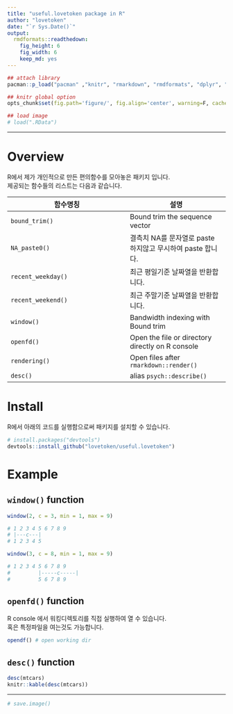 ```yaml
---
title: "useful.lovetoken package in R"
author: "lovetoken"
date: "`r Sys.Date()`"
output: 
  rmdformats::readthedown:
    fig_height: 6
    fig_width: 6
    keep_md: yes
---
```


```r
## attach library
pacman::p_load("pacman" ,"knitr", "rmarkdown", "rmdformats", "dplyr", "useful.lovetoken")

## knitr global option
opts_chunk$set(fig.path='figure/', fig.align='center', warning=F, cache=F)

## load image
# load(".RData")
```

********

# Overview

R에서 제가 개인적으로 만든 편의함수를 모아놓은 패키지 입니다.  
제공되는 함수들의 리스트는 다음과 같습니다.  

함수명칭 | 설명
--------------------|-----------------
`bound_trim()`      | Bound trim the sequence vector
`NA_paste0()`       | 결측치 NA를 문자열로 paste 하지않고 무시하여 paste 합니다.
`recent_weekday()`  | 최근 평일기준 날짜열을 반환합니다.
`recent_weekend()`  | 최근 주말기준 날짜열을 반환합니다.
`window()`	        | Bandwidth indexing with Bound trim
`openfd()`			| Open the file or directory directly on R console
`rendering()`		| Open files after `rmarkdown::render()`
`desc()`		    | alias `psych::describe()`

# Install

R에서 아래의 코드를 실행함으로써 패키지를 설치할 수 있습니다.

```r
# install.packages("devtools")
devtools::install_github("lovetoken/useful.lovetoken")
```

# Example

## `window()` function

```r
window(2, c = 3, min = 1, max = 9)

# 1 2 3 4 5 6 7 8 9  
# |---c---|
# 1 2 3 4 5
```

```r
window(3, c = 8, min = 1, max = 9)

# 1 2 3 4 5 6 7 8 9  
#         |-----c-----|
#         5 6 7 8 9
```

## `openfd()` function

R console 에서 워킹디렉토리를 직접 실행하여 열 수 있습니다.  
혹은 특정파일을 여는것도 가능합니다.  

```r
opendf() # open working dir
```

## `desc()` function

```r
desc(mtcars)
knitr::kable(desc(mtcars))
```

********

```r
# save.image()
```
